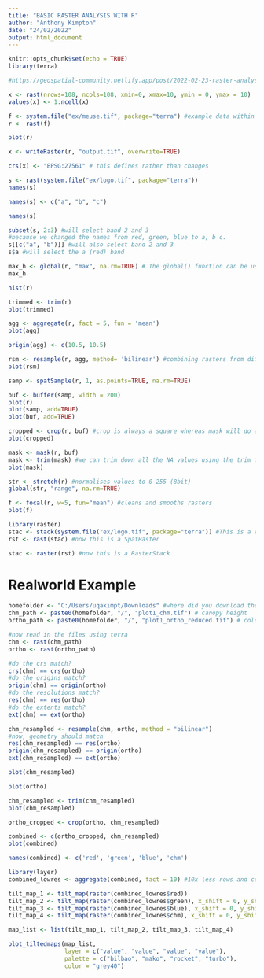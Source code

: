 ```yaml
---
title: "BASIC RASTER ANALYSIS WITH R"
author: "Anthony Kimpton"
date: "24/02/2022"
output: html_document
---
```


```r
knitr::opts_chunk$set(echo = TRUE)
library(terra)

#https://geospatial-community.netlify.app/post/2022-02-23-raster-analysis/
```


```r
x <- rast(nrows=108, ncols=108, xmin=0, xmax=10, ymin = 0, ymax = 10)
values(x) <- 1:ncell(x)

f <- system.file("ex/meuse.tif", package="terra") #example data within terra
r <- rast(f)
```

```r
plot(r)
```

```r
x <- writeRaster(r, "output.tif", overwrite=TRUE)
```

```r
crs(x) <- "EPSG:27561" # this defines rather than changes
```

```r
s <- rast(system.file("ex/logo.tif", package="terra"))
names(s)

names(s) <- c("a", "b", "c")

names(s)
```

```r
subset(s, 2:3) #will select band 2 and 3
#because we changed the names from red, green, blue to a, b c. 
s[[c("a", "b")]] #will also select band 2 and 3
s$a #will select the a (red) band
```

```r
max_h <- global(r, "max", na.rm=TRUE) # The global() function can be used to extract values like the average, mean and max cell values.
max_h

hist(r)
```

```r
trimmed <- trim(r)
plot(trimmed)
```

```r
agg <- aggregate(r, fact = 5, fun = 'mean')
plot(agg)
```

```r
origin(agg) <- c(10.5, 10.5)

rsm <- resample(r, agg, method= 'bilinear') #combining rasters from different sources and different origins and resolutions to match the resolution, the origin and the extent.
plot(rsm)
```

```r
samp <- spatSample(r, 1, as.points=TRUE, na.rm=TRUE)

buf <- buffer(samp, width = 200)
plot(r)
plot(samp, add=TRUE)
plot(buf, add=TRUE)
```

```r
cropped <- crop(r, buf) #crop is always a square whereas mask will do a true crop
plot(cropped)
```

```r
mask <- mask(r, buf)
mask <- trim(mask) #we can trim down all the NA values using the trim function
plot(mask)
```

```r
str <- stretch(r) #normalises values to 0-255 (8bit)
global(str, "range", na.rm=TRUE)
```

```r
f <- focal(r, w=5, fun="mean") #cleans and smooths rasters
plot(f)
```

```r
library(raster)
stac <- stack(system.file("ex/logo.tif", package="terra")) #This is a raster stack
rst <- rast(stac) #now this is a SpatRaster

stac <- raster(rst) #now this is a RasterStack
```

# Realworld Example

```r
homefolder <- "C:/Users/uqakimpt/Downloads" #where did you download the files to?
chm_path <- paste0(homefolder, "/", "plot1_chm.tif") # canopy height
ortho_path <- paste0(homefolder, "/", "plot1_ortho_reduced.tif") # colour spectrum

#now read in the files using terra
chm <- rast(chm_path)
ortho <- rast(ortho_path)

#do the crs match?
crs(chm) == crs(ortho)
#do the origins match?
origin(chm) == origin(ortho)
#do the resolutions match?
res(chm) == res(ortho)
#do the extents match?
ext(chm) == ext(ortho)
```

```r
chm_resampled <- resample(chm, ortho, method = "bilinear")
#now, geometry should match
res(chm_resampled) == res(ortho)
origin(chm_resampled) == origin(ortho)
ext(chm_resampled) == ext(ortho)
```

```r
plot(chm_resampled)
```

```r
plot(ortho)
```

```r
chm_resampled <- trim(chm_resampled)
plot(chm_resampled)

ortho_cropped <- crop(ortho, chm_resampled)
```

```r
combined <- c(ortho_cropped, chm_resampled)
plot(combined)

names(combined) <- c('red', 'green', 'blue', 'chm')
```


```r
library(layer)
combined_lowres <- aggregate(combined, fact = 10) #10x less rows and columns

tilt_map_1 <- tilt_map(raster(combined_lowres$red))
tilt_map_2 <- tilt_map(raster(combined_lowres$green), x_shift = 0, y_shift = 50)
tilt_map_3 <- tilt_map(raster(combined_lowres$blue), x_shift = 0, y_shift = 100)
tilt_map_4 <- tilt_map(raster(combined_lowres$chm), x_shift = 0, y_shift = 150)

map_list <- list(tilt_map_1, tilt_map_2, tilt_map_3, tilt_map_4)

plot_tiltedmaps(map_list, 
                layer = c("value", "value", "value", "value"),
                palette = c("bilbao", "mako", "rocket", "turbo"),
                color = "grey40")

```

